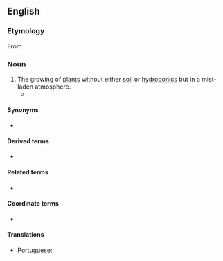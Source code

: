==English==
{{wikipedia}}

===Etymology===
From {{etyl|grc|en}} {{m|grc|ἀήρ||air}} {{prefix|lang=en|aero|}} {{m|grc|πονος||work, labour}}

===Noun===
{{en-noun|-}}

# The growing of [[plant]]s without either [[soil]] or [[hydroponics]] but in a mist-laden atmosphere.
#* {{quote-book|year=1976|author=Richard W. Zobel, Peter Del Tredici, and John G. Torrey|title=Method for Growing Plants Aeroponically|publisher=Plant Physiology|page=Abstract|url=http://www.ncbi.nlm.nih.gov/pmc/articles/PMC542022|passage=The '''aeroponics''' system uses a spinner from a home humidifier to propel nutrient solution into a polyethylene-lined plywood box atop which plants are supported on plastic light-fixture “egg crating.”}}

====Synonyms====
* {{l|en|airponics}}

====Derived terms====
* {{l|en|fogponics}}

====Related terms====
* {{l|en|aeroponic}}

====Coordinate terms====
* {{l|en|hydroponics}}

====Translations====
{{trans-top|the growing of plants in a mist-laden atmosphere}}
* Portuguese: {{t|pt|aeroponia|f}}
{{trans-mid}}
{{trans-bottom}}